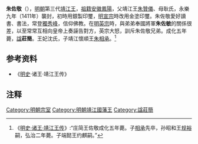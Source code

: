 '''朱佐敬'''（{{bd|1404年||1469年|catIdx=Z朱}}），[[明朝|明朝]]第三代[[靖江王|靖江王]]，[[祖籍|祖籍]][[安徽|安徽]][[鳳陽|鳳陽]]，父靖江王[[朱贊儀|朱贊儀]]、母耿氏，永樂九年（1411年）襲封，初時用銀製印璽，[[明宣宗|明宣宗]]時改用金塗印璽。朱佐敬愛好讀書、書法，常登[[獨秀峰|獨秀峰]]，信仰佛教。在[[明英宗|明英宗]]時，與弟弟奉國將軍'''朱佐敏'''的關係很差，以至常常互相向皇帝上奏誣告對方，英宗大怒，訓斥朱佐敬兄弟。成化五年薨，[[諡|諡]]'''莊簡'''。王妃沈氏，子靖江懷順王[[朱相承|朱相承]]。<ref>《[[s:明史/卷118|明史·诸王·靖江王传]]》:“庄简王佐敬成化五年薨。子[[朱相承|相承]]先卒，孙昭和王[[朱规裕|规裕]]嗣，弘治二年薨。子端懿王约麒嗣。”</ref>

{{Ahnentafel top}}<center>
{{ahnentafel-compact5
|boxstyle_1=background-color: #ff8000;
|boxstyle_2=background-color: #ff6700;
|boxstyle_3=background-color: #ff4e00;
|boxstyle_4=background-color: #ff3500;
|boxstyle_5=background-color: #ff1c00;
|1='''靖江庄简王朱佐敬'''
|2='''父：'''靖江悼僖王[[朱赞仪|朱赞仪]]
|3='''母：'''靖江悼僖王夫人耿氏
|4='''祖父：'''靖江王[[朱守谦|朱守谦]]
|5='''祖母：'''靖江王妃徐氏
|6=
|7=
|8='''曾祖父：'''（已革）大都督[[朱文正|朱文正]]
|9='''曾祖母：'''[[谢翠英|谢翠英]]
|10=
|11=
|12=
|13=
|14=
|15=
|16='''高祖父：'''（追封）南昌王[[朱兴隆|朱兴隆]]
|17='''高祖母：'''（追封）南昌王妃王氏
|18='''外高祖父：'''[[谢再兴|谢再兴]]
|19=
|20=
|21=
|22=
|23=
|24=
|25=
|26=
|27=
|28=
|29=
|30=
|31=
}}</center>
{{ahnentafel bottom}}

==参考资料==
*《[[明史|明史]]·诸王·靖江王传》

==注释==
{{Reflist}}

{{start box}}
{{s-before|悼僖王[[朱贊儀|朱贊儀]]|父亲}}
{{s-title|[[明朝|明朝]][[明朝藩王列表_(仁祖系)|靖江王]]|1411年－1469年}}
{{s-after|昭和王[[朱規裕|朱規裕]]|嫡长孙}}
{{end box}}

[[Category:明朝宗室|Category:明朝宗室]]
[[Category:明朝靖江國藩王|Category:明朝靖江國藩王]]
[[Category:諡莊簡|Category:諡莊簡]]